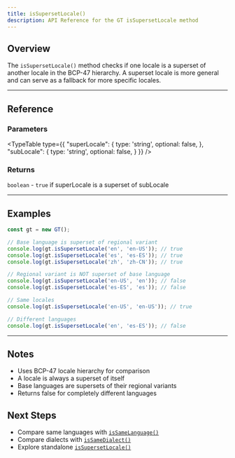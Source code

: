 ```yaml
---
title: isSupersetLocale()
description: API Reference for the GT isSupersetLocale method
---
```


## Overview

The `isSupersetLocale()` method checks if one locale is a superset of another locale in the BCP-47 hierarchy.
A superset locale is more general and can serve as a fallback for more specific locales.

---

## Reference

### Parameters

<TypeTable
  type={{
    "superLocale": {
      type: 'string',
      optional: false,
    },
    "subLocale": {
      type: 'string',
      optional: false,
    }
  }}
/>

### Returns

`boolean` - `true` if superLocale is a superset of subLocale

---

## Examples

```typescript
const gt = new GT();

// Base language is superset of regional variant
console.log(gt.isSupersetLocale('en', 'en-US')); // true
console.log(gt.isSupersetLocale('es', 'es-ES')); // true
console.log(gt.isSupersetLocale('zh', 'zh-CN')); // true

// Regional variant is NOT superset of base language
console.log(gt.isSupersetLocale('en-US', 'en')); // false
console.log(gt.isSupersetLocale('es-ES', 'es')); // false

// Same locales
console.log(gt.isSupersetLocale('en-US', 'en-US')); // true

// Different languages
console.log(gt.isSupersetLocale('en', 'es-ES')); // false
```

---

## Notes

- Uses BCP-47 locale hierarchy for comparison
- A locale is always a superset of itself
- Base languages are supersets of their regional variants
- Returns false for completely different languages

## Next Steps

- Compare same languages with [`isSameLanguage()`](/docs/core/class/methods/locales/isSameLanguage)
- Compare dialects with [`isSameDialect()`](/docs/core/class/methods/locales/isSameDialect)
- Explore standalone [`isSupersetLocale()`](/docs/core/functions/locales/isSupersetLocale)